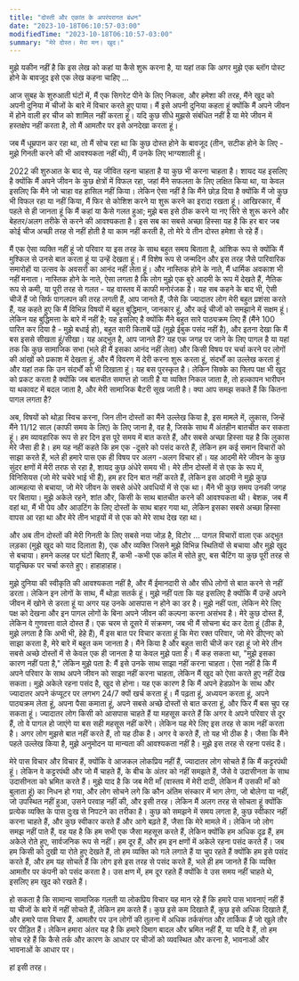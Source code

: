 ```yaml
---
title: "दोस्ती और एकांत के अपरंपरागत बंधन"
date: "2023-10-18T06:10:57-03:00"
modifiedTime: "2023-10-18T06:10:57-03:00"
summary: "मेरे दोस्त। मेरा मन। खुद।"
---
```


मुझे यकीन नहीं है कि इस लेख को कहां या कैसे शुरू करना है, या यहां तक ​​कि अगर मुझे एक ब्लॉग पोस्ट होने के बावजूद इसे एक लेख कहना चाहिए ...

आज सुबह के शुरुआती घंटों में, मैं एक सिगरेट पीने के लिए निकला, और हमेशा की तरह, मैंने खुद को अपनी दुनिया में चीजों के बारे में विचार करते हुए पाया। मैं इसे अपनी दुनिया कहता हूं क्योंकि मैं अपने जीवन में होने वाली हर चीज को शामिल नहीं करता हूं। यदि कुछ सीधे मुझसे संबंधित नहीं है या मेरे जीवन में हस्तक्षेप नहीं करता है, तो मैं आमतौर पर इसे अनदेखा करता हूं।

जब मैं धूम्रपान कर रहा था, तो मैं सोच रहा था कि कुछ दोस्त होने के बावजूद (तीन, सटीक होने के लिए - मुझे गिनती करने की भी आवश्यकता नहीं थी), मैं उनके लिए भाग्यशाली हूं।

2022 की शुरुआत के बाद से, यह जीवित रहना चाहता है या कुछ भी करना चाहता है। शायद यह इसलिए है क्योंकि मैं अपने जीवन के कुछ क्षेत्रों में विफल रहा, जहां मैंने सफलता के लिए लक्षित किया था, या केवल इसलिए कि मैंने जो चाहा वह हासिल नहीं किया। लेकिन ऐसा नहीं है कि मैंने छोड़ दिया है क्योंकि मैं जो कुछ भी विफल रहा या नहीं किया, मैं फिर से कोशिश करने या शुरू करने का इरादा रखता हूं। आखिरकार, मैं पहले से ही जानता हूं कि मैं कहां या कैसे गलत हुआ; मुझे बस इसे ठीक करने या नए सिरे से शुरू करने और बेहतर/अलग तरीके से करने की आवश्यकता है। इस सब का सबसे अच्छा हिस्सा यह है कि हर बार जब कोई चीज अच्छी तरह से नहीं होती है या काम नहीं करती है, तो मेरे ये तीन दोस्त हमेशा से रहे हैं।

मैं एक ऐसा व्यक्ति नहीं हूं जो परिवार या इस तरह के साथ बहुत समय बिताता है, आंशिक रूप से क्योंकि मैं मुश्किल से उनसे बात करता हूं या उन्हें देखता हूं। मैं विशेष रूप से जन्मदिन और इस तरह जैसे पारिवारिक समारोहों या उत्सव के अवसरों का आनंद नहीं लेता हूं। और नास्तिक होने के नाते, मैं धार्मिक अवकाश भी नहीं मनाता। नास्तिक होने के नाते, ऐसा लगता है कि लोग मुझे एक बुरे आदमी के रूप में देखते हैं, नैतिक रूप से कमी, या पूरी तरह से गलत - यह वास्तव में काफी मनोरंजक है।
यह सब कहने के बाद भी, ऐसी चीजें हैं जो सिर्फ पागलपन की तरह लगती हैं, आप जानते हैं, जैसे कि ज्यादातर लोग मेरी बहुत प्रशंसा करते हैं, यह कहते हुए कि मैं विभिन्न विषयों में बहुत बुद्धिमान, जानकार हूं, और कई चीजों को समझाने में सक्षम हूं। लेकिन यह बुद्धिमत्ता के बारे में नहीं है; यह इसलिए है क्योंकि मैंने बहुत सारे पाठ्यक्रम लिए हैं (मैंने 100 पारित कर दिया है - मुझे बधाई हो), बहुत सारी किताबें पढ़ें (मुझे ईबुक पसंद नहीं है), और इतना देखा कि मैं बस इससे सीखता हूं/सीखा। यह अद्भुत है, आप जानते हैं? यह एक जगह पर जाने के लिए पागल है या यहां तक ​​कि कुछ सामाजिक सभा (भले ही मैं इसका आनंद नहीं लेता) और किसी विषय पर चर्चा करने पर लोगों की आंखों को प्रकाश में देखता हूं, और मैं विवरण में देरी करना शुरू करता हूं, संदर्भों का उल्लेख करता हूं और यहां तक ​​कि उन संदर्भों को भी दिखाता हूं। यह बस पुरस्कृत है। लेकिन सिक्के का फ्लिप पक्ष भी खुद को प्रकट करता है क्योंकि जब बातचीत समाप्त हो जाती है या व्यक्ति निकल जाता है, तो हल्कापन भारीपन या थकावट में बदल जाता है, और मेरी सामाजिक बैटरी सूख जाती है। क्या आप समझ सकते हैं कि कितना पागल लगता है?

अब, विषयों को थोड़ा स्विच करना, जिन तीन दोस्तों का मैंने उल्लेख किया है, इस मामले में, लुकास, जिन्हें मैंने 11/12 साल (काफी समय के लिए) के लिए जाना है, वह है, जिसके साथ मैं अंतहीन बातचीत कर सकता हूं। हम व्यावहारिक रूप से हर दिन इस पूरे समय में बात करते हैं, और सबसे अच्छा हिस्सा यह है कि लुकास मेरे जैसा ही है। हम यह नहीं कहते कि हम एक -दूसरे को पसंद करते हैं, लेकिन हम कई समान विचारों को साझा करते हैं, भले ही हमारे पास एक ही विषय पर अलग -अलग विचार हों। यह आदमी मेरे जीवन के कुछ सुंदर क्षणों में मेरी तरफ से रहा है, शायद कुछ अंधेरे समय भी।
मेरे तीन दोस्तों में से एक के रूप में, विनिसियस (जो मेरे चचेरे भाई भी हैं), हम हर दिन बात नहीं करते हैं, लेकिन इस आदमी ने मुझे कुछ आत्महत्या से बचाया, जो मेरे जीवन के सबसे अंधेरे अवधियों में से एक था। मैंने भी कुछ समय उनकी जगह पर बिताया। मुझे अकेले रहने, शांत और, किसी के साथ बातचीत करने की आवश्यकता थी। बेशक, जब मैं वहां था, मैं भी पेय और आउटिंग के लिए दोस्तों के साथ बाहर गया था, लेकिन इसका सबसे अच्छा हिस्सा वापस आ रहा था और मेरे तीन भाइयों में से एक को मेरे साथ देख रहा था।

और अब तीन दोस्तों की मेरी गिनती के लिए सबसे नया जोड़ है, विटोर ... पागल विचारों वाला एक अद्भुत लड़का (मुझे खुद को याद दिलाता है), एक और व्यक्ति जिसने मुझे विभिन्न स्थितियों से बचाया और मुझे खुद से बचाया। हमने कलह पर घंटों बिताए हैं, कभी -कभी एक कॉल में सोते हुए, बस चैटिंग या कुछ पूरी तरह से यादृच्छिक पर चर्चा करते हुए। हाहाहाहाह।

मुझे दुनिया की स्वीकृति की आवश्यकता नहीं है, और मैं ईमानदारी से और सीधे लोगों से बात करने से नहीं डरता। लेकिन इन लोगों के साथ, मैं थोड़ा सतर्क हूं। मुझे नहीं पता कि यह इसलिए है क्योंकि मैं उन्हें अपने जीवन में खोने से डरता हूं या अगर यह उनके आसपास न होने का डर है। मुझे नहीं पता, लेकिन मेरे लिए पक्ष को देखना और इन पागल लोगों के बिना अपने जीवन की कल्पना करना असंभव है। मेरे कुछ दोस्त हैं, लेकिन वे गुणवत्ता वाले दोस्त हैं।
एक चरम से दूसरे में संक्रमण, जब भी मैं सोचना बंद कर देता हूं (ठीक है, मुझे लगता है कि अभी भी, हेहे हैं), मैं इस बात पर विचार करता हूं कि मेरा रक्त परिवार, जो मेरे डीएनए को साझा करता है, मेरे बारे में बहुत कम जानता है। मैंने किया है और बहुत सारी चीजें कर रहा हूं जो मेरे तीन सबसे अच्छे दोस्तों में से केवल एक ही जानता है या केवल मुझे पता है। मैं कह सकता था, "मुझे इसका कारण नहीं पता है," लेकिन मुझे पता है: मैं इसे उनके साथ साझा नहीं करना चाहता। ऐसा नहीं है कि मैं अपने परिवार के साथ अपने जीवन को साझा नहीं करना चाहता, लेकिन मैं खुद को ऐसा करते हुए नहीं देख सकता। मुझे अकेले रहना पसंद है, खुद से होना। यह एक कारण है कि मैं अपने हेडफ़ोन के साथ और ज्यादातर अपने कंप्यूटर पर लगभग 24/7 क्यों खर्च करता हूं। मैं पढ़ता हूं, अध्ययन करता हूं, अपने पाठ्यक्रम लेता हूं, अपना पैसा कमाता हूं, अपने सबसे अच्छे दोस्तों से बात करता हूं, और फिर मैं बस चुप रह सकता हूं। ज्यादातर लोग किसी को आसपास चाहते हैं या महसूस करते हैं कि अगर वे अपने परिवार से दूर हैं, तो वे पागल हो जाएंगे या बस सही महसूस नहीं करेंगे। लेकिन यह मेरे लिए इस तरह से काम नहीं करता है। अगर लोग मुझसे बात नहीं करते हैं, तो यह ठीक है। अगर वे करते हैं, तो यह भी ठीक है। जैसा कि मैंने पहले उल्लेख किया है, मुझे अनुमोदन या मान्यता की आवश्यकता नहीं है। मुझे इस तरह से रहना पसंद है।

मेरे पास विचार और विचार हैं, क्योंकि वे आजकल लोकप्रिय नहीं हैं, ज्यादातर लोग सोचते हैं कि मैं कट्टरपंथी हूं। लेकिन वे कट्टरपंथी और जो मैं चाहते हैं, के बीच के अंतर को नहीं समझते हैं, जैसे वे उदासीनता के साथ उदासीनता को भ्रमित करते हैं।
मुझे याद है कि जब मेरी माँ (वास्तव में मेरी दादी, लेकिन मैं उसकी माँ को बुलाता हूं) का निधन हो गया, और लोग सोचने लगे कि कौन अंतिम संस्कार में भाग लेगा, जो बोलेगा या नहीं, जो उपस्थित नहीं हुआ, उसने परवाह नहीं की, और इसी तरह। लेकिन मैं अलग तरह से सोचता हूं क्योंकि प्रत्येक व्यक्ति के पास दुःख से निपटने का तरीका है। कुछ को समझने में समय लगता है, कुछ स्वीकार नहीं करना चाहते हैं, और कुछ स्वीकार करते हैं और आगे बढ़ते हैं, जैसा कि मेरे मामले में। लेकिन जो लोग समझ नहीं पाते हैं, वह यह है कि हम सभी एक जैसा महसूस करते हैं, लेकिन क्योंकि हम अधिक दृढ़ हैं, हम अकेले रोते हुए, सार्वजनिक रूप से नहीं। हम दूर हैं, और हम इन क्षणों में अकेले रहना पसंद करते हैं। जब हम किसी को दुखी या रोते हुए देखते हैं, तो हम व्यक्ति को गले लगाते हैं या चुप रहते हैं क्योंकि हम इसे पसंद करते हैं, और हम यह सोचते हैं कि लोग इसे इस तरह से पसंद करते हैं, भले ही हम जानते हैं कि व्यक्ति आमतौर पर कंपनी को पसंद करता है। उस क्षण में, हम दूर रहते हैं क्योंकि वे उस समय नहीं चाहते थे, इसलिए हम खुद को रखते हैं।

हो सकता है कि सामान्य सामाजिक गलती या लोकप्रिय विचार यह मान रहे हैं कि हमारे पास भावनाएं नहीं हैं या चीजों के बारे में नहीं सोचते हैं, लेकिन हम करते हैं। कुछ इसे कम दिखाते हैं, कुछ इसे अधिक दिखाते हैं, और हमारे पास विचार हैं, आमतौर पर उन लोगों की तुलना में अधिक तर्कसंगत और तार्किक हैं जो खुले तौर पर पीड़ित हैं। लेकिन हमारा अंतर यह है कि हमारे दिमाग बादल और भ्रमित नहीं हैं, या यदि वे हैं, तो हम सोच रहे हैं कि कैसे तर्क और कारण के आधार पर चीजों को व्यवस्थित और करना है, भावनाओं और भावनाओं के आधार पर।

हां इसी तरह।